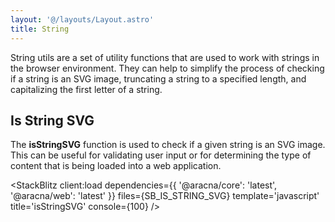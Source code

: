 ```yaml
---
layout: '@/layouts/Layout.astro'
title: String
---
```



String utils are a set of utility functions that are used to work with strings in the browser environment. They can help to simplify the process of checking if a string is an SVG image, truncating a string to a specified length, and capitalizing the first letter of a string.

## Is String SVG

The **isStringSVG** function is used to check if a given string is an SVG image. This can be useful for validating user input or for determining the type of content that is being loaded into a web application.

<StackBlitz
  client:load
  dependencies={{ '@aracna/core': 'latest', '@aracna/web': 'latest' }}
  files={SB_IS_STRING_SVG}
  template='javascript'
  title='isStringSVG'
  console={100}
/>
